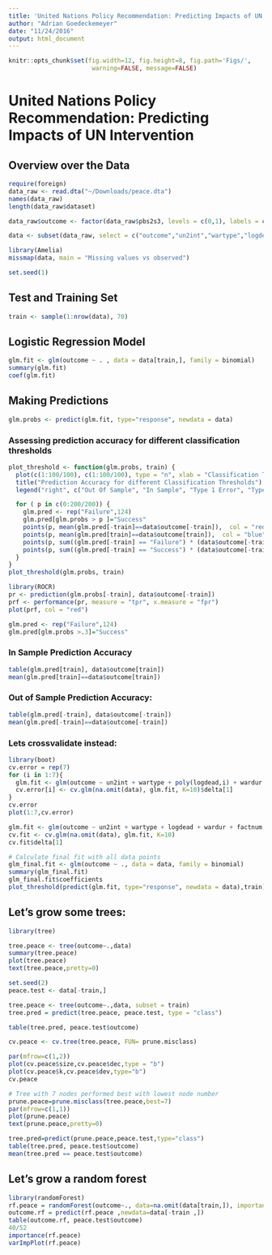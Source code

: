 ```yaml
---
title: 'United Nations Policy Recommendation: Predicting Impacts of UN Intervention'
author: "Adrian Goedeckemeyer"
date: "11/24/2016"
output: html_document
---
```


```r
knitr::opts_chunk$set(fig.width=12, fig.height=8, fig.path='Figs/',
                       warning=FALSE, message=FALSE)
```

# United Nations Policy Recommendation: Predicting Impacts of UN Intervention

## Overview over the Data

```r
require(foreign)
data_raw <- read.dta("~/Downloads/peace.dta")
names(data_raw)
length(data_raw$dataset)

data_raw$outcome <- factor(data_raw$pbs2s3, levels = c(0,1), labels = c("Failure", "Success"))

data <- subset(data_raw, select = c("outcome","un2int","wartype","logdead","wardur","factnum","trnsfcap","develop","decade","treaty","geo","eh","electric"))

library(Amelia)
missmap(data, main = "Missing values vs observed")

set.seed(1)
```

## Test and Training Set

```r
train <- sample(1:nrow(data), 70)

```

## Logistic Regression Model

```r
glm.fit <- glm(outcome ~ . , data = data[train,], family = binomial)
summary(glm.fit)
coef(glm.fit)
```

## Making Predictions

```r
glm.probs <- predict(glm.fit, type="response", newdata = data)
```

### Assessing prediction accuracy for different classification thresholds
```r

plot_threshold <- function(glm.probs, train) {
  plot(c(1:100/100), c(1:100/100), type = "n", xlab = "Classification Threshold", ylab = "Accuracy")
  title("Prediction Accuracy for different Classification Thresholds")
  legend("right", c("Out Of Sample", "In Sample", "Type 1 Error", "Type 2 Error"), pch = 19, col= c("red","blue","green", "orange"))

  for ( p in c(0:200/200)) {
    glm.pred <- rep("Failure",124)
    glm.pred[glm.probs > p ]="Success"
    points(p, mean(glm.pred[-train]==data$outcome[-train]),  col = "red", pch = 20)
    points(p, mean(glm.pred[train]==data$outcome[train]),  col = "blue", pch = 20)
    points(p, sum((glm.pred[-train] == "Failure") * (data$outcome[-train] == "Success"))/length(data$un2int), col = "green", pch = 20)
    points(p, sum((glm.pred[-train] == "Success") * (data$outcome[-train] == "Failure"))/length(data$un2int), col = "orange", pch = 20)
  }
}
plot_threshold(glm.probs, train)

library(ROCR)
pr <- prediction(glm.probs[-train], data$outcome[-train])
prf <- performance(pr, measure = "tpr", x.measure = "fpr")
plot(prf, col = "red")

glm.pred <- rep("Failure",124)
glm.pred[glm.probs >.3]="Success"
```

### In Sample Prediction Accuracy

```r
table(glm.pred[train], data$outcome[train])
mean(glm.pred[train]==data$outcome[train])
```

### Out of Sample Prediction Accuracy:

```r
table(glm.pred[-train], data$outcome[-train])
mean(glm.pred[-train]==data$outcome[-train])
```

### Lets crossvalidate instead:

```r
library(boot)
cv.error = rep(7)
for (i in 1:7){
  glm.fit <- glm(outcome ~ un2int + wartype + poly(logdead,i) + wardur + factnum + trnsfcap + develop + decade + treaty + geo + eh + electric, data = na.omit(data), family = binomial)
  cv.error[i] <- cv.glm(na.omit(data), glm.fit, K=10)$delta[1]
}
cv.error
plot(1:7,cv.error)

glm.fit <- glm(outcome ~ un2int + wartype + logdead + wardur + factnum + trnsfcap + develop + decade + treaty + geo + eh + electric, data = na.omit(data), family = binomial)
cv.fit <- cv.glm(na.omit(data), glm.fit, K=10)
cv.fit$delta[1]

# Calculate final fit with all data points
glm_final.fit <- glm(outcome ~ ., data = data, family = binomial)
summary(glm_final.fit)
glm_final.fit$coefficients
plot_threshold(predict(glm.fit, type="response", newdata = data),train)

```

## Let's grow some trees:

```r
library(tree)

tree.peace <- tree(outcome~.,data)
summary(tree.peace)
plot(tree.peace)
text(tree.peace,pretty=0)

set.seed(2)
peace.test <- data[-train,]

tree.peace <- tree(outcome~.,data, subset = train)
tree.pred = predict(tree.peace, peace.test, type = "class")

table(tree.pred, peace.test$outcome)

cv.peace <- cv.tree(tree.peace, FUN= prune.misclass)

par(mfrow=c(1,2))
plot(cv.peace$size,cv.peace$dec,type = "b")
plot(cv.peace$k,cv.peace$dev,type="b")
cv.peace

# Tree with 7 nodes performed best with lowest node number
prune.peace=prune.misclass(tree.peace,best=7)
par(mfrow=c(1,1))
plot(prune.peace)
text(prune.peace,pretty=0)

tree.pred=predict(prune.peace,peace.test,type="class")
table(tree.pred, peace.test$outcome)
mean(tree.pred == peace.test$outcome)
```

## Let's grow a random forest

```r
library(randomForest)
rf.peace = randomForest(outcome~., data=na.omit(data[train,]), importance =TRUE)
outcome.rf = predict(rf.peace ,newdata=data[-train ,])
table(outcome.rf, peace.test$outcome)
40/52
importance(rf.peace)
varImpPlot(rf.peace)
```

